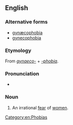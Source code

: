 ==English==

===Alternative forms===
* [[gynæcophobia]]
* [[gynecophobia]]

===Etymology===
From ''[[gynaeco-]]'' + ''[[-phobia]]''.

===Pronunciation===
* {{IPA|/ɡaɪnɪkəˈfəʊbɪə/}}

===Noun===
{{en-noun}}

# {{context|psychology}} An irrational [[fear]] of [[women]].

[[Category:en:Phobias]]